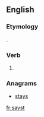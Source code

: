 ==English==

===Etymology===
{{suffix|say|st|lang=en}}.

===Verb===
{{head|en}}

# {{alternative form of|sayest|lang=en}}

===Anagrams===
* [[stays#English|stays]]

[[fr:sayst]]